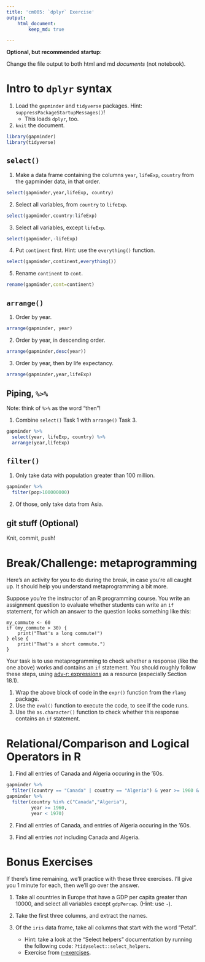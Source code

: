 ```yaml
---
title: 'cm005: `dplyr` Exercise'
output: 
    html_document:
        keep_md: true

---
```


**Optional, but recommended startup**:

Change the file output to both html and md _documents_ (not notebook).

# Intro to `dplyr` syntax

1. Load the `gapminder` and `tidyverse` packages. Hint: `suppressPackageStartupMessages()`!
    - This loads `dplyr`, too.
2. `knit` the document. 
```r
library(gapminder)
library(tidyverse)
```

## `select()`

1. Make a data frame containing the columns `year`, `lifeExp`, `country` from the gapminder data, in that order.
```r
select(gapminder,year,lifeExp, country)
```

2. Select all variables, from `country` to `lifeExp`. 
```r
select(gapminder,country:lifeExp)
```

3. Select all variables, except `lifeExp`.
```r
select(gapminder,-lifeExp)
```


4. Put `continent` first. Hint: use the `everything()` function.
```r
select(gapminder,continent,everything())
```


5. Rename `continent` to `cont`.
```r
rename(gapminder,cont=continent)
```

## `arrange()`

1. Order by year.
```r
arrange(gapminder, year)
```


2. Order by year, in descending order.
```r
arrange(gapminder,desc(year))
```


3. Order by year, then by life expectancy.

```r
arrange(gapminder,year,lifeExp)
```

## Piping, `%>%`

Note: think of `%>%` as the word "then"!

1. Combine `select()` Task 1 with `arrange()` Task 3.
```r
gapminder %>%
  select(year, lifeExp, country) %>%
  arrange(year,lifeExp)
```

## `filter()`

1. Only take data with population greater than 100 million.
```r
gapminder %>% 
  filter(pop>100000000)
```

2. Of those, only take data from Asia.

## git stuff (Optional)

Knit, commit, push!

# Break/Challenge: metaprogramming

Here's an activity for you to do during the break, in case you're all caught up. It should help you understand metaprogramming a bit more.

Suppose you're the instructor of an R programming course. You write an assignment question to evaluate whether students can write an `if` statement, for which an answer to the question looks something like this:

```
my_commute <- 60
if (my_commute > 30) {
    print("That's a long commute!")
} else {
    print("That's a short commute.")
}
```

Your task is to use metaprogramming to check whether a response (like the one above) works and contains an `if` statement. You should roughly follow these steps, using [adv-r: expressions](https://adv-r.hadley.nz/expressions.html) as a resource (especially Section 18.1).

1. Wrap the above block of code in the `expr()` function from the `rlang` package.
2. Use the `eval()` function to execute the code, to see if the code runs.
3. Use the `as.character()` function to check whether this response contains an `if` statement.

# Relational/Comparison and Logical Operators in R

1. Find all entries of Canada and Algeria occuring in the '60s. 
```r
gapminder %>% 
  filter((country == "Canada" | country == "Algeria") & year >= 1960 & year < 1970)
gapminder %>% 
  filter(country %in% c("Canada","Algeria"),
         year >= 1960,
         year < 1970)
```

2. Find all entries of Canada, and entries of Algeria occuring in the '60s. 

3. Find all entries _not_ including Canada and Algeria.

# Bonus Exercises

If there's time remaining, we'll practice with these three exercises. I'll give you 1 minute for each, then we'll go over the answer.

1. Take all countries in Europe that have a GDP per capita greater than 10000, and select all variables except `gdpPercap`. (Hint: use `-`).

2. Take the first three columns, and extract the names.

3. Of the `iris` data frame, take all columns that start with the word "Petal". 
    - Hint: take a look at the "Select helpers" documentation by running the following code: `?tidyselect::select_helpers`.
    - Exercise from [r-exercises](https://www.r-exercises.com/2017/10/19/dplyr-basic-functions-exercises/).
